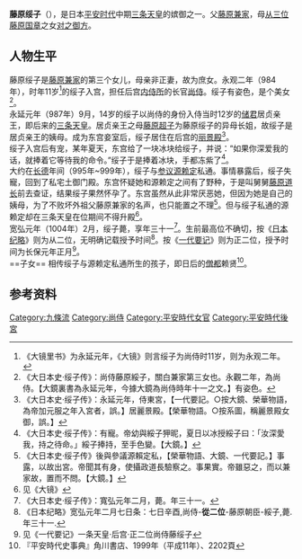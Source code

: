 {{東亞女性歷史人物
|名稱 =藤原绥子
|身份 =
|國家 =日本
|屆數 =
|最高職務 =
|前任 =
|繼任 = 
|畫像=
|說明=
|姓=藤原
|名=绥子
|姓名=
|字=
|官職 =
|封爵 =
|封號 =
|位號=
|位階=正二位或从二位
|御稱號 =<!--日本皇族之稱號-->
|宮號1 =<!--日本皇族之宮號-->
|宮號2 =<!--朝鮮王族之宮號-->
|封地 =
|湯沐邑 =
|神號 =
|尊號 =
|族裔 = 
|信仰 = <!--指的是宗教信仰-->
|旗籍 =<!--清朝旗人專用-->
|氏族 =[[藤原氏|藤原氏]]
|府邸 =
|世系 = [[藤原氏|藤原氏]][[藤原北家|藤原北家]]九条流
|初名 =
|乳名 =<!--日本、朝鮮、琉球以外人物用-->
|幼名 =<!--日本人用-->
|兒名 =<!--朝鮮人用-->
|童名 =<!--琉球人用-->
|小字=
|號=
|法號=
|院號=
|其他名號=
|出生日期=天延2年（974年）
|出生地點=
|婚年=永延元年（987年）
|逝世日期=宽弘元年2月7日（1004年2月29日）
|逝世地點=
|諡號=
|墓葬=
|祠廟=
|父親=[[藤原兼家|藤原兼家]]
|嫡母=
|母親=对之御方（藤原国章之女）
|夫=[[三条天皇|三条天皇]]
|婚姻名份= 侧室
|夫之父=
|夫之母=
|夫之嫡母=
|夫之元配=
|夫之正室=
|夫之繼室=
|夫之平妻=
|夫之側室=
|兄弟=
|姊妹=
|嫡兄弟=
|嫡姊妹=
|庶兄弟=
|庶姊妹=
|同胞兄弟= 
|同胞姊妹=
|異母兄弟=
|異母姊妹=
|異父兄弟=
|異父姊妹=
|繼兄弟=
|繼姊妹=
|子=
|女=
|養子=
|養女=
|繼子=
|繼女=
|其他親屬 =
|經歷 = 
|著作 =
|注釋=
}}
'''藤原绥子'''（{{bd|974年||1004年|2月29日}}），是日本[[平安时代|平安时代]]中期[[三条天皇|三条天皇]]的嫔御之一。父[[藤原兼家|藤原兼家]]，母[[从三位|从三位]][[藤原国章|藤原国章]]之女[[对之御方|对之御方]]。
==人物生平==
藤原绥子是[[藤原兼家|藤原兼家]]的第三个女儿，母亲非正妻，故为庶女。永观二年（984年），时年11岁<ref>《大镜里书》为永延元年，《大镜》则言绥子为尚侍时11岁，则为永观二年。</ref>的绥子入宫，担任后宫[[内侍所|内侍所]]的长官[[尚侍|尚侍]]。绥子有姿色，是个美女<ref>《大日本史·绥子传》：尚侍藤原綏子，關白兼家第三女也。永觀二年，為尚侍。【大鏡裏書為永延元年，今據大鏡為尚侍時年十一之文。】有姿色。</ref>。<br />

永延元年（987年）9月，14岁的绥子以尚侍的身份入侍当时12岁的[[储君|储君]]居贞亲王，即后来的[[三条天皇|三条天皇]]。居贞亲王之母[[藤原超子|藤原超子]]为藤原绥子的异母长姐，故绥子是居贞亲王的姨母。成为东宫妾室后，绥子居住在后宫的[[丽景殿|丽景殿]]<ref>《大日本史·绥子传》：永延元年，侍東宮，【一代要記。○按大鏡、榮華物語，為帝加元服之年入宮者，誤。】居麗景殿。【榮華物語。○按系圖，稱麗景殿女御，誤。】</ref>。<br />

绥子入宫后有宠，某年夏天，东宫给了一块冰块给绥子，并说：“如果你深爱我的话，就捧着它等待我的命令。”绥子于是捧着冰块，手都冻紫了<ref>《大日本史·绥子传》：有寵。帝幼與綏子狎昵，夏日以冰授綏子曰：「汝深愛我，持之待命。」綏子捧持，至手色變。【大鏡。】</ref>。<br />

大约在[[长德|长德]]年间（995年~999年），绥子与[[参议|参议]][[源赖定|源赖定]]私通。事情暴露后，绥子失寵，回到了私宅土御门殿。东宫怀疑她和源赖定之间有了野种，于是叫舅舅[[藤原道长|藤原道长]]前去查证，结果绥子果然怀孕了。东宫虽然从此非常厌恶她，但因为她是自己的姨母，为了不败坏外祖父藤原兼家的名声，也只能置之不理<ref>《大日本史·绥子传》後與參議源賴定私，【榮華物語、大鏡、一代要記。】事露，以故出宮。帝聞其有身，使攝政道長驗察之。事果實。帝雖惡之，而以兼家故，置而不問。【大鏡。】</ref>。但与绥子私通的源赖定却在三条天皇在位期间不得升殿<ref>见《大镜》</ref>。<br />

宽弘元年（1004年）2月，绥子薨，享年三十一<ref>《大日本史·绥子传》：寬弘元年二月，薨。年三十一。</ref>。生前最高位不确切，按《[[日本纪略|日本纪略]]》则为从二位，无明确记载授予时间<ref>《日本纪略》宽弘元年二月七日条：七日辛酉,尚侍-'''從二位'''-藤原朝臣-綏子,薨.年三十一.</ref>。按《[[一代要记|一代要记]]》则为正二位，授予时间为长保元年正月<ref>见《一代要记》一条天皇·后宫·正二位尚侍藤绥子</ref>。<br />
==子女==
相传绥子与源赖定私通所生的孩子，即日后的[[僧都|僧都]]赖贤<ref>『平安時代史事典』角川書店、1999年（平成11年）、2202頁</ref>。
==参考资料==
<references />
[[Category:九條流|Category:九條流]]
[[Category:尚侍|Category:尚侍]]
[[Category:平安時代女官|Category:平安時代女官]]
[[Category:平安時代後宮|Category:平安時代後宮]]